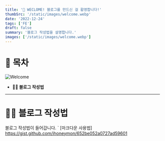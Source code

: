 ```yaml
---
title: '🎉 WECLOME! 블로그를 만드신 걸 홥영합니다!'
thumbSrc: '/static/images/welcome.webp'
date: '2022-12-24'
tags: ['FE']
draft: false
summary: '블로그 작성법을 설명합니다.'
images: ['/static/images/welcome.webp']
---
```


# 📌 목차

![Welcome](/static/images/welcome.webp)

- **💁🏻 블로그 작성법**

---

# 💁🏻 블로그 작성법

블로그 작성법이 들어갑니다.
`
[마크다운 사용법]
https://gist.github.com/ihoneymon/652be052a0727ad59601
